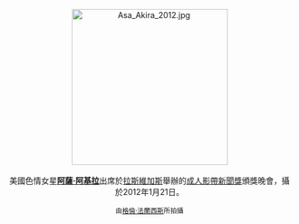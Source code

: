 <center>
[[File:Asa_Akira_2012.jpg|275px]]
<br><br>
美國色情女星'''[[阿薩·阿基拉|阿薩·阿基拉]]'''出席於[[拉斯維加斯|拉斯維加斯]]舉辦的[[成人影帶新聞獎|成人影帶新聞獎]]頒獎晚會，攝於2012年1月21日。
<p>
<small>由[[:en:User:Toglenn|格倫·法蘭西斯]]所拍攝</small>
</center>